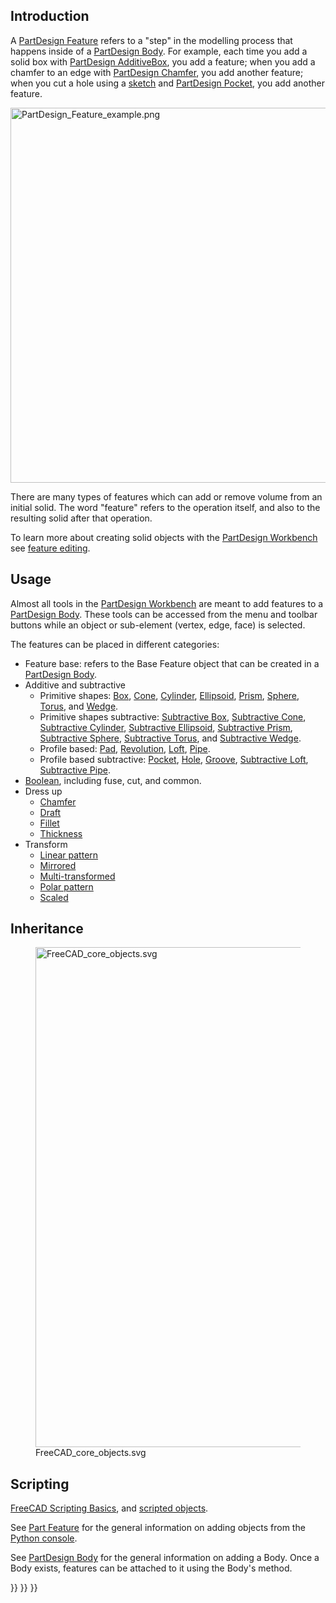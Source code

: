 <languages/>

== Introduction ==

A [[PartDesign Feature|PartDesign Feature]] refers to a "step" in the modelling process that happens inside of a [[PartDesign Body|PartDesign Body]]. For example, each time you add a solid box with [[PartDesign AdditiveBox|PartDesign AdditiveBox]], you add a feature; when you add a chamfer to an edge with [[PartDesign Chamfer|PartDesign Chamfer]], you add another feature; when you cut a hole using a [[Sketch|sketch]] and [[PartDesign Pocket|PartDesign Pocket]], you add another feature.

[[File:PartDesign_Feature_example.png|600px]]
{{Caption|Feature editing in a [[PartDesign_Body|PartDesign Body]] with three sequential features.}}

There are many types of features which can add or remove volume from an initial solid. The word "feature" refers to the operation itself, and also to the resulting solid after that operation.

To learn more about creating solid objects with the [[PartDesign Workbench|PartDesign Workbench]] see [[feature editing|feature editing]].

== Usage ==

Almost all tools in the [[PartDesign Workbench|PartDesign Workbench]] are meant to add features to a [[PartDesign Body|PartDesign Body]]. These tools can be accessed from the menu and toolbar buttons while an object or sub-element (vertex, edge, face) is selected.

The features can be placed in different categories:
* Feature base: refers to the Base Feature object that can be created in a [[PartDesign Body|PartDesign Body]].
* Additive and subtractive
** Primitive shapes: [[PartDesign_AdditiveBox|Box]], [[PartDesign_AdditiveCone|Cone]], [[PartDesign_AdditiveCylinder|Cylinder]], [[PartDesign_AdditiveEllipsoid|Ellipsoid]], [[PartDesign_AdditivePrism|Prism]], [[PartDesign_AdditiveSphere|Sphere]], [[PartDesign_AdditiveTorus|Torus]], and [[PartDesign_AdditiveWedge|Wedge]].
** Primitive shapes subtractive: [[PartDesign_SubtractiveBox|Subtractive Box]], [[PartDesign_SubtractiveCone|Subtractive Cone]], [[PartDesign_SubtractiveCylinder|Subtractive Cylinder]], [[PartDesign_SubtractiveEllipsoid|Subtractive Ellipsoid]], [[PartDesign_SubtractivePrism|Subtractive Prism]], [[PartDesign_SubtractiveSphere|Subtractive Sphere]], [[PartDesign_SubtractiveTorus|Subtractive Torus]], and [[PartDesign_SubtractiveWedge|Subtractive Wedge]].
** Profile based: [[PartDesign_Pad|Pad]], [[PartDesign_Revolution|Revolution]], [[PartDesign_AdditiveLoft|Loft]], [[PartDesign_AdditivePipe|Pipe]].
** Profile based subtractive: [[PartDesign_Pocket|Pocket]], [[PartDesign_Hole|Hole]], [[PartDesign_Groove|Groove]], [[PartDesign_SubtractiveLoft|Subtractive Loft]], [[PartDesign_SubtractivePipe|Subtractive Pipe]].
* [[PartDesign_Boolean|Boolean]], including fuse, cut, and common.
* Dress up
** [[PartDesign_Chamfer|Chamfer]]
** [[PartDesign_Draft|Draft]]
** [[PartDesign_Fillet|Fillet]]
** [[PartDesign_Thickness|Thickness]]
* Transform
** [[PartDesign_LinearPattern|Linear pattern]]
** [[PartDesign_Mirrored|Mirrored]]
** [[PartDesign_MultiTransform|Multi-transformed]]
** [[PartDesign_PolarPattern|Polar pattern]]
** [[PartDesign_Scaled|Scaled]]

== Inheritance ==

[[File:FreeCAD_core_objects.svg|800px]]

{{Caption|Simplified diagram of the relationships between the core objects in the program. The {{incode|PartDesign::Feature}} objects are used to build parametric 3D solids, and thus are derived from the basic {{incode|Part::Feature}} object.}}

== Scripting ==

{{Emphasis|See also:}} [[FreeCAD Scripting Basics|FreeCAD Scripting Basics]], and [[scripted objects|scripted objects]].

See [[Part_Feature|Part Feature]] for the general information on adding objects from the [[Python console|Python console]].

See [[PartDesign Body|PartDesign Body]] for the general information on adding a Body. Once a Body exists, features can be attached to it using the Body's {{incode|addObject()}} method.

{{Code|code=
import FreeCAD as App

doc = App.newDocument()
obj = App.ActiveDocument.addObject('PartDesign::Body', 'Body')
obj.Label = "Custom label"

feature = App.ActiveDocument.addObject('PartDesign::AdditiveBox', 'Box')
feature.Width = 200
feature.Length = 300
feature.Height = 500
obj.addObject(feature)
App.ActiveDocument.recompute()

feature2 = App.ActiveDocument.addObject('PartDesign::SubtractiveBox', 'Box')
feature2.Width = 50
feature2.Length = 200
feature2.Height = 400
obj.addObject(feature2)
App.ActiveDocument.recompute()
}}

{{PartDesign Tools navi{{#translation:}}}}
{{Document objects navi{{#translation:}}}}
{{Userdocnavi{{#translation:}}}}